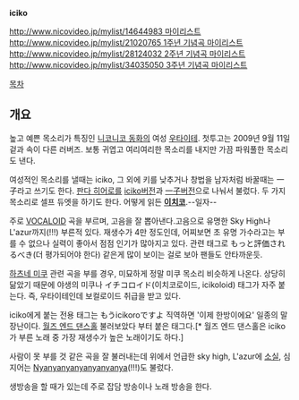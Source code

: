 '''iciko'''

[[http://www.nicovideo.jp/mylist/14644983 마이리스트]]
[[http://www.nicovideo.jp/mylist/21020765 1주년 기념곡 마이리스트]]
[[http://www.nicovideo.jp/mylist/28124032 2주년 기념곡 마이리스트]]
[[http://www.nicovideo.jp/mylist/34035050 3주년 기념곡 마이리스트]]

[[목차]]
== 개요 ==
높고 예쁜 목소리가 특징인 [[니코니코 동화]]의 여성 [[우타이테]]. 첫투고는 2009년 9월 11일 겉과 속이 다른 러버즈. 보통 귀엽고 여리여리한 목소리를 내지만 가끔 파워풀한 목소리도 낸다.

여성적인 목소리를 낼때는 iciko, 그 외에 키를 낮추거나 창법을 남자처럼 바꿀때는 一子라고 쓰기도 한다. [[판다 히어로]]를 [http://www.nicovideo.jp/watch/sm13911692 iciko버전]과 [http://www.nicovideo.jp/watch/sm13911888 一子버전]으로 나눠서 불렀다. 두 가지 목소리로 셀프 듀엣을 하기도 한다. 어떻게 읽든 '''[[이치코]]'''.--일자--

주로 [[VOCALOID]] 곡을 부르며, 고음을 잘 뽑아낸다.고음으로 유명한 Sky High나 L'azur까지(!!!) 부른적 있다. 재생수가 4만 정도인데, 어찌보면 초 유명 가수라고는 부를 수 없으나 실력이 좋아서 점점 인기가 많아지고 있다. 관련 태그로 もっと評価されるべき(더 평가되어야 한다) 같은게 많이 보이는 걸로 보아 팬들도 안타까운듯.

[[하츠네 미쿠]] 관련 곡을 부를 경우, 미묘하게 정말 미쿠 목소리 비슷하게 나온다. 상당히 닮았기 때문에 야생의 미쿠나 イチコロイド(이치코로이드, icikoloid) 태그가 자주 붙는다. 즉, 우타이테인데 보컬로이드 취급을 받고 있다.

iciko에게 붙는 전용 태그는 もうicikoroですよ 직역하면 '이제 한방이에요' 일종의 말장난이다. [[월즈 엔드 댄스홀]] 불러보았다 부터 붙은 태그다.[* 월즈 엔드 댄스홀은 iciko가 부른 노래 중 가장 재생수가 높은 노래이기도 하다.]

사람이 못 부를 것 같은 곡을 잘 불러내는데 위에서 언급한 sky high, L'azur에 [[소실]], 심지어는 [[Nyanyanyanyanyanyanya]](!!!)도 불렀다. 

생방송을 할 때가 있는데 주로 잡담 방송이나 노래 방송을 한다.
